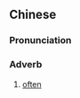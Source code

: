 {{also|周时}}
==Chinese==
{{zh-forms|s=周时}}

===Pronunciation===
{{zh-pron
|c=zau1 si4
|cat=adv
}}

===Adverb===
{{zh-adv}}

# {{lb|zh|Cantonese}} [[often]]